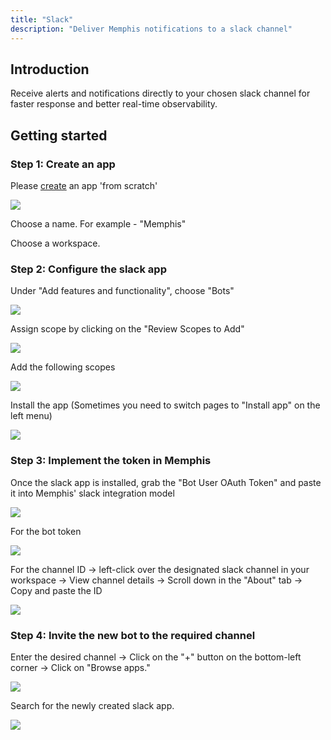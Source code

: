 ```yaml
---
title: "Slack"
description: "Deliver Memphis notifications to a slack channel"
---
```


## Introduction

Receive alerts and notifications directly to your chosen slack channel for faster response and better real-time observability.

## Getting started

### Step 1: Create an app

Please [create](https://api.slack.com/apps/new) an app 'from scratch'

![](/images/Screen%20Shot%202022-11-23%20at%2017.09.19.png)

Choose a name. For example - "Memphis"

Choose a workspace.

### Step 2: Configure the slack app

Under "Add features and functionality", choose "Bots"

![](/images/1_DwudexxFOihUUHEvAeJe6A.png)

Assign scope by clicking on the "Review Scopes to Add"

![](/images/image.png)

Add the following scopes

![](/images/Screenshot%202022-12-04%20at%2010.36.39.png)

Install the app (Sometimes you need to switch pages to "Install app" on the left menu)

![](/images/Screen%20Shot%202022-11-23%20at%2020.52.34.png)

### Step 3: Implement the token in Memphis

Once the slack app is installed, grab the "Bot User OAuth Token" and paste it into Memphis' slack integration model

![](/images/Screen%20Shot%202022-12-04%20at%2013.25.20.png)

For the bot token

![](/images/Screen%20Shot%202022-11-23%20at%2020.55.27.png)

For the channel ID -> left-click over the designated slack channel in your workspace -> View channel details -> Scroll down in the "About" tab -> Copy and paste the ID

![](/images/Screen%20Shot%202022-11-23%20at%2021.01.18.png)

### Step 4: Invite the new bot to the required channel

Enter the desired channel -> Click on the "+" button on the bottom-left corner -> Click on "Browse apps."

![](/images/Screen%20Shot%202022-12-04%20at%2013.42.34.png)

Search for the newly created slack app.

![](/images/Screen%20Shot%202022-12-04%20at%2013.47.08.png)